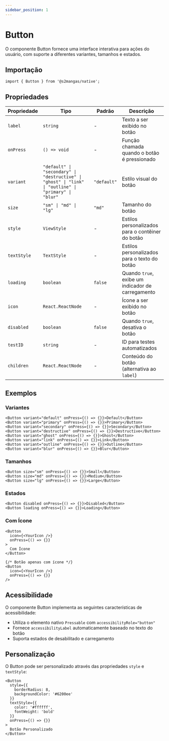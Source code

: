 ```yaml
---
sidebar_position: 1
---
```


# Button

O componente Button fornece uma interface interativa para ações do usuário, com suporte a diferentes variantes, tamanhos e estados.

## Importação

```tsx
import { Button } from '@s2mangas/native';
```

## Propriedades

| Propriedade | Tipo | Padrão | Descrição |
| ----------- | ---- | ------ | --------- |
| `label` | `string` | - | Texto a ser exibido no botão |
| `onPress` | `() => void` | - | Função chamada quando o botão é pressionado |
| `variant` | `"default" \| "secondary" \| "destructive" \| "ghost" \| "link" \| "outline" \| "primary" \| "blur"` | `"default"` | Estilo visual do botão |
| `size` | `"sm" \| "md" \| "lg"` | `"md"` | Tamanho do botão |
| `style` | `ViewStyle` | - | Estilos personalizados para o contêiner do botão |
| `textStyle` | `TextStyle` | - | Estilos personalizados para o texto do botão |
| `loading` | `boolean` | `false` | Quando `true`, exibe um indicador de carregamento |
| `icon` | `React.ReactNode` | - | Ícone a ser exibido no botão |
| `disabled` | `boolean` | `false` | Quando `true`, desativa o botão |
| `testID` | `string` | - | ID para testes automatizados |
| `children` | `React.ReactNode` | - | Conteúdo do botão (alternativa ao `label`) |

## Exemplos

### Variantes

```tsx
<Button variant="default" onPress={() => {}}>Default</Button>
<Button variant="primary" onPress={() => {}}>Primary</Button>
<Button variant="secondary" onPress={() => {}}>Secondary</Button>
<Button variant="destructive" onPress={() => {}}>Destructive</Button>
<Button variant="ghost" onPress={() => {}}>Ghost</Button>
<Button variant="link" onPress={() => {}}>Link</Button>
<Button variant="outline" onPress={() => {}}>Outline</Button>
<Button variant="blur" onPress={() => {}}>Blur</Button>
```

### Tamanhos

```tsx
<Button size="sm" onPress={() => {}}>Small</Button>
<Button size="md" onPress={() => {}}>Medium</Button>
<Button size="lg" onPress={() => {}}>Large</Button>
```

### Estados

```tsx
<Button disabled onPress={() => {}}>Disabled</Button>
<Button loading onPress={() => {}}>Loading</Button>
```

### Com Ícone

```tsx
<Button 
  icon={<YourIcon />} 
  onPress={() => {}}
>
  Com Ícone
</Button>

{/* Botão apenas com ícone */}
<Button 
  icon={<YourIcon />} 
  onPress={() => {}}
/>
```

## Acessibilidade

O componente Button implementa as seguintes características de acessibilidade:

- Utiliza o elemento nativo `Pressable` com `accessibilityRole="button"`
- Fornece `accessibilityLabel` automaticamente baseado no texto do botão
- Suporta estados de desabilitado e carregamento

## Personalização

O Button pode ser personalizado através das propriedades `style` e `textStyle`:

```tsx
<Button 
  style={{ 
    borderRadius: 8,
    backgroundColor: '#6200ee'
  }}
  textStyle={{ 
    color: '#ffffff',
    fontWeight: 'bold'
  }}
  onPress={() => {}}
>
  Botão Personalizado
</Button>
```